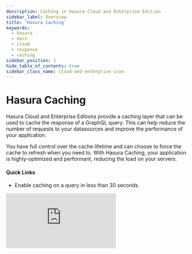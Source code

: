 ```yaml
---
description: Caching in Hasura Cloud and Enterprise Edition
sidebar_label: Overview
title: 'Hasura Caching'
keywords:
  - hasura
  - docs
  - cloud
  - response
  - caching
sidebar_position: 1
hide_table_of_contents: true
sidebar_class_name: cloud-and-enterprise-icon
---
```



# <Caching /> Hasura Caching

<ProductBadge standard pro ee self />

<div className="overview-header">
  <div className="overview-text">
    <p>
      Hasura Cloud and Enterprise Editions provide a caching layer that can be used to cache the response of a GraphQL
      query. This can help reduce the number of requests to your datasources and improve the performance of your
      application.
    </p>
    <p>
      You have full control over the cache lifetime and can choose to force the cache to refresh when you need to. With
      Hasura Caching, your application is highly-optimized and performant, reducing the load on your servers.
    </p>
    <h4>Quick Links</h4>
    <ul>
      <li>
        <VersionedLink to="/caching/quickstart/">Enable caching on a query in less than 30 seconds.</VersionedLink>
      </li>
    </ul>
  </div>
  <iframe
    src="https://www.youtube.com/embed/QLaXWQmMF-8"
    frameBorder="0"
    allow="accelerometer; autoplay; encrypted-media; gyroscope; picture-in-picture"
    allowFullScreen
  />
</div>

## Using Hasura Caching

<div className="overview-gallery">
  <VersionedLink to="/caching/caching-config/#controlling-cache-lifetime/">
    <div className="card">
      <h3>Control the cache lifetime</h3>
      <p>
        Learn how to control the cache lifetime of a GraphQL query using the <code>ttl</code> argument.
      </p>
    </div>
  </VersionedLink>
  <VersionedLink to="/caching/caching-config/#forcing-the-cache-to-refresh/">
    <div className="card">
      <h3>Force the cache to refresh</h3>
      <p>
        Learn how to force the cache to refresh when you need to using the <code>refresh</code> argument.
      </p>
    </div>
  </VersionedLink>
  <VersionedLink to="/caching/caching-config/#clearing-items-from-the-cache/">
    <div className="card">
      <h3>Clear items from the cache</h3>
      <p>
        Learn how to clear items from the cache when you need to using the <code>pro</code> endpoint on your project.
      </p>
    </div>
  </VersionedLink>
</div>
